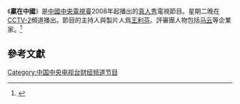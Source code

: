 《'''贏在中國'''》是[[中國中央電視臺|中國中央電視臺]]2008年起播出的[[真人秀|真人秀]]電視節目。星期二晚在[[CCTV-2|CCTV-2]]頻道播出。節目的主持人與製片人爲[[王利芬|王利芬]]。評審團人物包括[[马云|马云]]等企業家。<ref>{{Cite web |url=http://www.theatlantic.com/magazine/archive/2007/04/win-in-china/305700/ |title=存档副本 |access-date=2016-12-20 |archive-date=2021-05-06 |archive-url=https://web.archive.org/web/20210506052305/https://www.theatlantic.com/magazine/archive/2007/04/win-in-china/305700/ |dead-url=no }}</ref>

==參考文獻==
{{Reflist}}

[[Category:中国中央电视台财经频道节目|Category:中国中央电视台财经频道节目]]